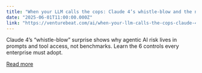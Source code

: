 ```yaml
---
title: "When your LLM calls the cops: Claude 4’s whistle-blow and the new agentic AI risk stack"
date: "2025-06-01T11:00:00.000Z"
link: "https://venturebeat.com/ai/when-your-llm-calls-the-cops-claude-4s-whistle-blow-and-the-new-agentic-ai-risk-stack/"
---
```


Claude 4’s “whistle-blow” surprise shows why agentic AI risk lives in prompts and tool access, not benchmarks. Learn the 6 controls every enterprise must adopt.

[Read more](https://venturebeat.com/ai/when-your-llm-calls-the-cops-claude-4s-whistle-blow-and-the-new-agentic-ai-risk-stack/)
